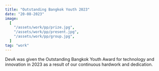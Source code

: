 ```yaml
---
title: "Outstanding Bangkok Youth 2023"
date: "20-08-2023"
image:
  [
    "/assets/work/pp/prize.jpg",
    "/assets/work/pp/present.jpg",
    "/assets/work/pp/group.jpg",
  ]
tag: "work"
---
```


DevA was given the Outstanding Bangkok Youth Award for technology and innovation
in 2023 as a result of our continuous hardwork and dedication.
